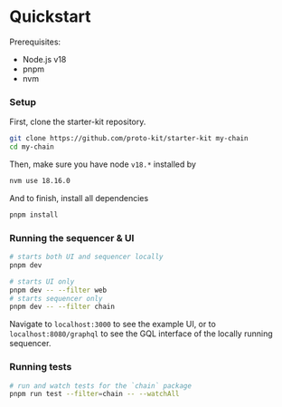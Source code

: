 # Quickstart

Prerequisites:

- Node.js v18
- pnpm
- nvm

### Setup

First, clone the starter-kit repository.

```sh copy
git clone https://github.com/proto-kit/starter-kit my-chain
cd my-chain
```

Then, make sure you have node `v18.*` installed by

```sh copy
nvm use 18.16.0
```

And to finish, install all dependencies

```sh copy
pnpm install
```

### Running the sequencer & UI

```sh
# starts both UI and sequencer locally
pnpm dev

# starts UI only
pnpm dev -- --filter web
# starts sequencer only
pnpm dev -- --filter chain
```

Navigate to `localhost:3000` to see the example UI, or to `localhost:8080/graphql` to see the GQL interface of the locally running sequencer.

### Running tests

```sh copy
# run and watch tests for the `chain` package
pnpm run test --filter=chain -- --watchAll
```
